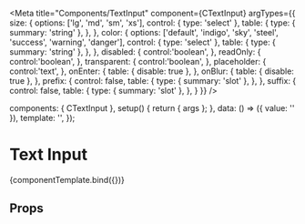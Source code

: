 
<Meta
  title="Components/TextInput"
  component={CTextInput}
  argTypes={{
    size: {
      options: ['lg', 'md', 'sm', 'xs'],
      control: { type: 'select' },
      table: {
        type: { summary: 'string' },
      },
    },
    color: {
      options: ['default', 'indigo', 'sky', 'steel', 'success', 'warning', 'danger'],
      control: { type: 'select' },
      table: {
        type: { summary: 'string' },
      },
    },
    disabled: {
      control:'boolean',
    },
    readOnly: {
      control:'boolean',
    },
    transparent: {
      control:'boolean',
    },
    placeholder: {
      control:'text',
    },
    onEnter: {
      table: { disable: true },
    },
    onBlur: {
      table: { disable: true },
    },
    prefix: {
      control: false,
      table: {
        type: { summary: 'slot' },
      },
    },
    suffix: {
      control: false,
      table: {
        type: { summary: 'slot' },
      },
    }
  }}
/>

<!--- Component template -->

  components: { CTextInput },
  setup() {
    return { args };
  },
  data: () => ({ value: '' }),
  template: '<CTextInput v-bind="args" id="text-input" v-model="value"/>',
});

<!--- Component documentation -->

# Text Input

<Canvas withSource='open'>
  <Story name="Overview"
        args={{
          size: 'md',
          color: 'default',
          disabled: false,
          readOnly: false,
          transparent: false,
          placeholder: '',
          onEnter: undefined,
          onBlur: undefined,
        }}>
    {componentTemplate.bind({})}
  </Story>
</Canvas>

## Props
<ArgsTable story="Overview" />

